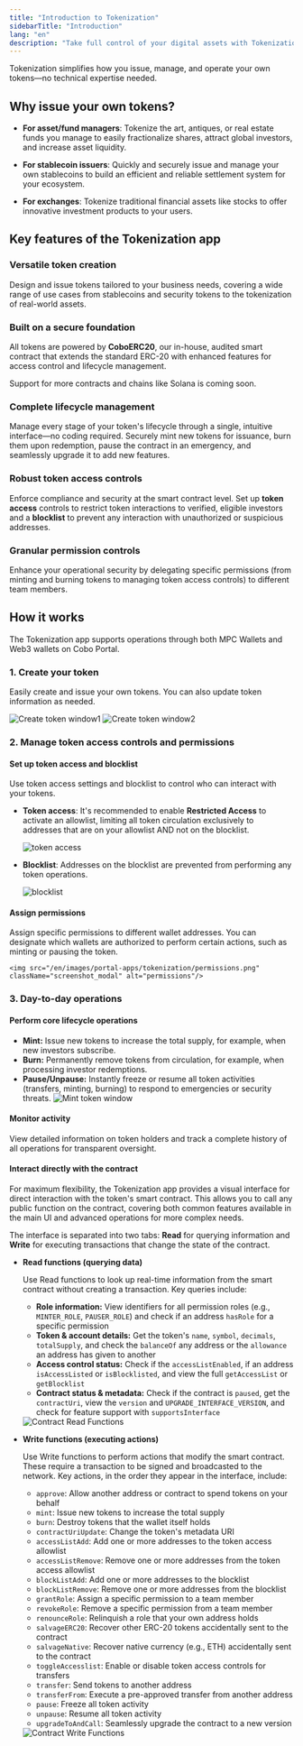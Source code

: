 ```yaml
---
title: "Introduction to Tokenization"
sidebarTitle: "Introduction"
lang: "en"
description: "Take full control of your digital assets with Tokenization. It simplifies how you issue, manage, and operate your own tokens."
---
```


Tokenization simplifies how you issue, manage, and operate your own tokens—no technical expertise needed.

## Why issue your own tokens?

- **For asset/fund managers**: Tokenize the art, antiques, or real estate funds you manage to easily fractionalize shares, attract global investors, and increase asset liquidity.

- **For stablecoin issuers**: Quickly and securely issue and manage your own stablecoins to build an efficient and reliable settlement system for your ecosystem.

- **For exchanges**: Tokenize traditional financial assets like stocks to offer innovative investment products to your users.

## Key features of the Tokenization app

### Versatile token creation
Design and issue tokens tailored to your business needs, covering a wide range of use cases from stablecoins and security tokens to the tokenization of real-world assets.

### Built on a secure foundation
All tokens are powered by **CoboERC20**, our in-house, audited smart contract that extends the standard ERC-20 with enhanced features for access control and lifecycle management.

Support for more contracts and chains like Solana is coming soon.

### Complete lifecycle management
Manage every stage of your token's lifecycle through a single, intuitive interface—no coding required. Securely mint new tokens for issuance, burn them upon redemption, pause the contract in an emergency, and seamlessly upgrade it to add new features.

### Robust token access controls
Enforce compliance and security at the smart contract level. Set up **token access** controls to restrict token interactions to verified, eligible investors and a **blocklist** to prevent any interaction with unauthorized or suspicious addresses.

### Granular permission controls
Enhance your operational security by delegating specific permissions (from minting and burning tokens to managing token access controls) to different team members.

## How it works

The Tokenization app supports operations through both MPC Wallets and Web3 wallets on Cobo Portal.

### 1. Create your token
Easily create and issue your own tokens. You can also update token information as needed.

<img src="/en/images/portal-apps/tokenization/create-token1.png" className="screenshot_modal" alt="Create token window1"/>

<img src="/en/images/portal-apps/tokenization/create-token2.png" className="screenshot_modal" alt="Create token window2"/>

### 2. Manage token access controls and permissions

#### Set up token access and blocklist

Use token access settings and blocklist to control who can interact with your tokens.

- **Token access**: It's recommended to enable **Restricted Access** to activate an allowlist, limiting all token circulation exclusively to addresses that are on your allowlist AND not on the blocklist.

    <img src="/en/images/portal-apps/tokenization/token-access.png" className="screenshot_modal" alt="token access"/>

- **Blocklist**: Addresses on the blocklist are prevented from performing any token operations.

    <img src="/en/images/portal-apps/tokenization/blocklist.png" className="screenshot_modal" alt="blocklist"/>

#### Assign permissions
Assign specific permissions to different wallet addresses. You can designate which wallets are authorized to perform certain actions, such as minting or pausing the token.

    <img src="/en/images/portal-apps/tokenization/permissions.png" className="screenshot_modal" alt="permissions"/>

### 3. Day-to-day operations

#### Perform core lifecycle operations

- **Mint:** Issue new tokens to increase the total supply, for example, when new investors subscribe.
- **Burn:** Permanently remove tokens from circulation, for example, when processing investor redemptions.
- **Pause/Unpause:** Instantly freeze or resume all token activities (transfers, minting, burning) to respond to emergencies or security threats.
    <img src="/en/images/portal-apps/tokenization/mint.png" className="screenshot_modal" alt="Mint token window"/>

#### Monitor activity

View detailed information on token holders and track a complete history of all operations for transparent oversight.

#### Interact directly with the contract

For maximum flexibility, the Tokenization app provides a visual interface for direct interaction with the token's smart contract. This allows you to call any public function on the contract, covering both common features available in the main UI and advanced operations for more complex needs.

The interface is separated into two tabs: **Read** for querying information and **Write** for executing transactions that change the state of the contract.

- **Read functions (querying data)**

    Use Read functions to look up real-time information from the smart contract without creating a transaction. Key queries include:

    - **Role information:** View identifiers for all permission roles (e.g., `MINTER_ROLE`, `PAUSER_ROLE`) and check if an address `hasRole` for a specific permission
    - **Token & account details:** Get the token's `name`, `symbol`, `decimals`, `totalSupply`, and check the `balanceOf` any address or the `allowance` an address has given to another
    - **Access control status:** Check if the `accessListEnabled`, if an address `isAccessListed` or `isBlocklisted`, and view the full `getAccessList` or `getBlocklist`
    - **Contract status & metadata:** Check if the contract is `paused`, get the `contractUri`, view the `version` and `UPGRADE_INTERFACE_VERSION`, and check for feature support with `supportsInterface`
    <img src="/en/images/portal-apps/tokenization/function-read.png" className="screenshot_modal" alt="Contract Read Functions"/>

- **Write functions (executing actions)**

    Use Write functions to perform actions that modify the smart contract. These require a transaction to be signed and broadcasted to the network. Key actions, in the order they appear in the interface, include:

    - `approve`: Allow another address or contract to spend tokens on your behalf
    - `mint`: Issue new tokens to increase the total supply
    - `burn`: Destroy tokens that the wallet itself holds
    - `contractUriUpdate`: Change the token's metadata URI
    - `accessListAdd`: Add one or more addresses to the token access allowlist
    - `accessListRemove`: Remove one or more addresses from the token access allowlist
    - `blockListAdd`: Add one or more addresses to the blocklist
    - `blockListRemove`: Remove one or more addresses from the blocklist
    - `grantRole`: Assign a specific permission to a team member
    - `revokeRole`: Remove a specific permission from a team member
    - `renounceRole`: Relinquish a role that your own address holds
    - `salvageERC20`: Recover other ERC-20 tokens accidentally sent to the contract
    - `salvageNative`: Recover native currency (e.g., ETH) accidentally sent to the contract
    - `toggleAccesslist`: Enable or disable token access controls for transfers
    - `transfer`: Send tokens to another address
    - `transferFrom`: Execute a pre-approved transfer from another address
    - `pause`: Freeze all token activity
    - `unpause`: Resume all token activity
    - `upgradeToAndCall`: Seamlessly upgrade the contract to a new version
    <img src="/en/images/portal-apps/tokenization/function-write.png" className="screenshot_modal" alt="Contract Write Functions"/>
